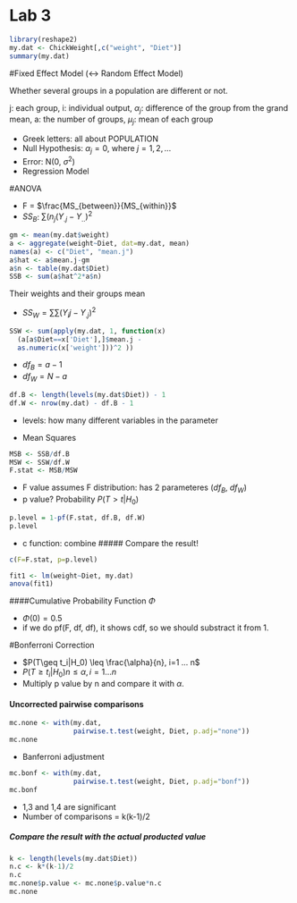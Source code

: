 Lab 3
========================================================


```{r}
library(reshape2)
my.dat <- ChickWeight[,c("weight", "Diet")]
summary(my.dat)
```

#Fixed Effect Model (<-> Random Effect Model)

Whether several groups in a population are different or not.

j: each group, 
i: individual output, 
$\alpha_j$: difference of the group from the grand mean,
a: the number of groups,
$\mu_j$: mean of each group

- Greek letters: all about POPULATION
- Null Hypothesis: $\alpha_j = 0$, where $j=1,2,...$
- Error: N(0, $\sigma^2$)
- Regression Model

#ANOVA

- F = $\frac{MS_{between}}{MS_{within}}$
- $SS_B$: $\sum (n_j(Y_{.j} - Y_{..})^2$

```{r}
gm <- mean(my.dat$weight)
a <- aggregate(weight~Diet, dat=my.dat, mean)
names(a) <- c("Diet", "mean.j")
a$hat <- a$mean.j-gm
a$n <- table(my.dat$Diet)
SSB <- sum(a$hat^2*a$n)
```

Their weights and their groups mean

- $SS_W = \sum\sum(Y_ij - Y_{.j})^2$ 

```{r}
SSW <- sum(apply(my.dat, 1, function(x)
  (a[a$Diet==x['Diet'],]$mean.j - 
  as.numeric(x['weight']))^2 ))  
```

- $df_B = a - 1$
- $df_W = N - a$

```{r}
df.B <- length(levels(my.dat$Diet)) - 1 
df.W <- nrow(my.dat) - df.B - 1
```

- levels: how many different variables in the parameter 


- Mean Squares
```{r}
MSB <- SSB/df.B
MSW <- SSW/df.W
F.stat <- MSB/MSW
```

- F value assumes F distribution: has 2 parameteres ($df_B$, $df_W$)
- p value? Probability $P(T>t | H_0)$

```{r}
p.level = 1-pf(F.stat, df.B, df.W)
p.level
```

- c function: combine
##### Compare the result!
```{r}
c(F=F.stat, p=p.level)

fit1 <- lm(weight~Diet, my.dat)
anova(fit1)
```


####Cumulative Probability Function $\Phi$

- $\Phi(0) = 0.5$
- if we do pf(F, df, df), it shows cdf, so we should substract it from 1.

#Bonferroni Correction

- $P(T\geq t_i|H_0) \leq \frac{\alpha}{n}, i=1 ... n$
- $P(T\geq t_i|H_0)n \leq \alpha, i=1 ... n$
- Multiply p value by n and compare it with $\alpha$. 

#### Uncorrected pairwise comparisons
```{r}
mc.none <- with(my.dat,
                pairwise.t.test(weight, Diet, p.adj="none"))
mc.none
```

- Banferroni adjustment
```{r}
mc.bonf <- with(my.dat,
                pairwise.t.test(weight, Diet, p.adj="bonf"))
mc.bonf
```

- 1,3 and 1,4 are significant
- Number of comparisons = k(k-1)/2

##### Compare the result with the actual producted value
```{r}
k <- length(levels(my.dat$Diet))
n.c <- k*(k-1)/2
n.c
mc.none$p.value <- mc.none$p.value*n.c
mc.none
```

